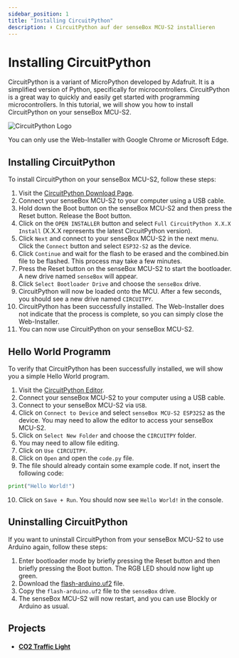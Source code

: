 ```yaml
---
sidebar_position: 1
title: "Installing CircuitPython"
description: ⬇️ CircuitPython auf der senseBox MCU-S2 installieren
---
```


# Installing CircuitPython
CircuitPython is a variant of MicroPython developed by Adafruit. It is a simplified version of Python, specifically for microcontrollers. CircuitPython is a great way to quickly and easily get started with programming microcontrollers. In this tutorial, we will show you how to install CircuitPython on your senseBox MCU-S2.

![CircuitPython Logo](https://s3.amazonaws.com/adafruit-circuit-python/CircuitPython_Repo_header_logo.png)


<AlertBox type="info" title="Web-Browser!" >
    <p>You can only use the Web-Installer with Google Chrome or Microsoft Edge.</p>
</AlertBox>


## Installing CircuitPython
To install CircuitPython on your senseBox MCU-S2, follow these steps:
1. Visit the [CircuitPython Download Page](https://circuitpython.org/board/sensebox_mcu_esp32s2/).
2. Connect your senseBox MCU-S2 to your computer using a USB cable.
3. Hold down the Boot button on the senseBox MCU-S2 and then press the Reset button. Release the Boot button.
4. Click on the `OPEN INSTALLER` button and select `Full CircuitPython X.X.X Install` (X.X.X represents the latest CircuitPython version).
5. Click `Next` and connect to your senseBox MCU-S2 in the next menu. Click the `Connect` button and select `ESP32-S2` as the device.
7. Click `Continue` and wait for the flash to be erased and the combined.bin file to be flashed. This process may take a few minutes.
8. Press the Reset button on the senseBox MCU-S2 to start the bootloader. A new drive named `senseBox` will appear.
9. Click `Select Bootloader Drive` and choose the `senseBox` drive.
9. CircuitPython will now be loaded onto the MCU. After a few seconds, you should see a new drive named `CIRCUITPY`.
10. CircuitPython has been successfully installed. The Web-Installer does not indicate that the process is complete, so you can simply close the Web-Installer.
11. You can now use CircuitPython on your senseBox MCU-S2.


## Hello World Programm
To verify that CircuitPython has been successfully installed, we will show you a simple Hello World program.
1. Visit the [CircuitPython Editor](https://code.circuitpython.org/).
2. Connect your senseBox MCU-S2 to your computer using a USB cable.
3. Connect to your senseBox MCU-S2 via `USB`.
4. Click on `Connect to Device` and select `senseBox MCU-S2 ESP32S2` as the device. You may need to allow the editor to access your senseBox MCU-S2.
5. Click on `Select New Folder` and choose the `CIRCUITPY` folder.
6. You may need to allow file editing.
7. Click on `Use CIRCUITPY`.
8. Click on `Open` and open the `code.py` file.
9. The file should already contain some example code. If not, insert the following code:
```python
print("Hello World!")
```
10. Click on `Save + Run`. You should now see `Hello World!` in the console.

## Uninstalling CircuitPython
If you want to uninstall CircuitPython from your senseBox MCU-S2 to use Arduino again, follow these steps:
1. Enter bootloader mode by briefly pressing the Reset button and then briefly pressing the Boot button. The RGB LED should now light up green.
2. Download the [flash-arduino.uf2](https://github.com/sensebox/MCU-S2-circuitpython-examples/raw/main/assets/flash-arduino.uf2) file.
3. Copy the `flash-arduino.uf2` file to the `senseBox` drive.
4. The senseBox MCU-S2 will now restart, and you can use Blockly or Arduino as usual.


## Projects

* #### [CO2 Traffic Light](https://sensebox.de/projects/de/2024-04-02-circuitpython-co2-ampel)

